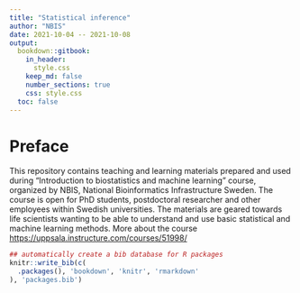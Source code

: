```yaml
--- 
title: "Statistical inference"
author: "NBIS"
date: 2021-10-04 -- 2021-10-08
output:
  bookdown::gitbook:
    in_header:
      style.css
    keep_md: false
    number_sections: true
    css: style.css
  toc: false
---
```


# Preface {-}

This repository contains teaching and learning materials prepared and used during “Introduction to biostatistics and machine learning” course, organized by NBIS, National Bioinformatics Infrastructure Sweden. The course is open for PhD students, postdoctoral researcher and other employees within Swedish universities. The materials are geared towards life scientists wanting to be able to understand and use basic statistical and machine learning methods. More about the course [https://uppsala.instructure.com/courses/51998/](https://uppsala.instructure.com/courses/51998/)

```r
## automatically create a bib database for R packages
knitr::write_bib(c(
  .packages(), 'bookdown', 'knitr', 'rmarkdown'
), 'packages.bib')
```
